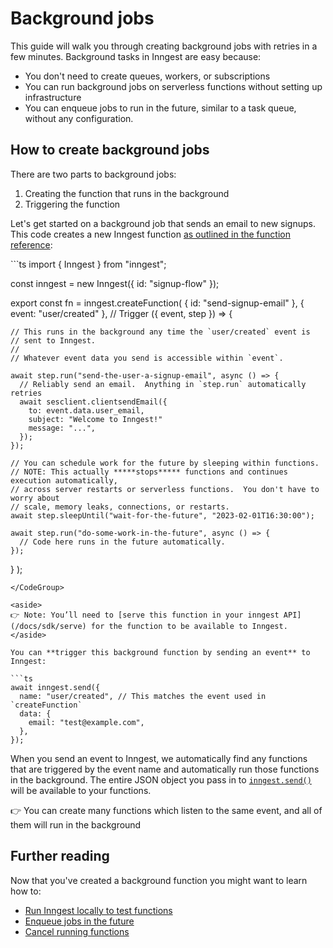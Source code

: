 # Background jobs
This guide will walk you through creating background jobs with retries in a few minutes.  Background tasks in Inngest are easy because:

- You don't need to create queues, workers, or subscriptions
- You can run background jobs on serverless functions without setting up infrastructure
- You can enqueue jobs to run in the future, similar to a task queue, without any configuration.

## How to create background jobs

There are two parts to background jobs:

1. Creating the function that runs in the background
2. Triggering the function

Let's get started on a background job that sends an email to new signups. This code creates
a new Inngest function [as outlined in the function reference](/docs/reference/functions/create):

<CodeGroup>
```ts
import { Inngest } from "inngest";

const inngest = new Inngest({ id: "signup-flow" });

export const fn = inngest.createFunction(
  { id: "send-signup-email" },
  { event: "user/created" }, // Trigger
  ({ event, step }) => {

    // This runs in the background any time the `user/created` event is
    // sent to Inngest.
    //
    // Whatever event data you send is accessible within `event`.

    await step.run("send-the-user-a-signup-email", async () => {
      // Reliably send an email.  Anything in `step.run` automatically retries
      await sesclient.clientsendEmail({
        to: event.data.user_email,
        subject: "Welcome to Inngest!"
        message: "...",
      });
    });

    // You can schedule work for the future by sleeping within functions.
    // NOTE: This actually *****stops***** functions and continues execution automatically,
    // across server restarts or serverless functions.  You don't have to worry about
    // scale, memory leaks, connections, or restarts.
    await step.sleepUntil("wait-for-the-future", "2023-02-01T16:30:00");

    await step.run("do-some-work-in-the-future", async () => {
      // Code here runs in the future automatically.
    });
  }
);
```
</CodeGroup>

<aside>
👉 Note: You’ll need to [serve this function in your inngest API](/docs/sdk/serve) for the function to be available to Inngest.
</aside>

You can **trigger this background function by sending an event** to Inngest:

```ts
await inngest.send({
  name: "user/created", // This matches the event used in `createFunction`
  data: {
    email: "test@example.com",
  },
});
```

When you send an event to Inngest, we automatically find any functions that are triggered by the event name and automatically run those functions in the background.  The entire JSON object you pass in to
[`inngest.send()`](/docs/reference/events/send) will be available to your functions.

<aside>
👉 You can create many functions which listen to the same event, and all of them will run in the background
</aside>

## Further reading

Now that you've created a background function you might want to learn how to:

- [Run Inngest locally to test functions](/docs/local-development)
- [Enqueue jobs in the future](/docs/guides/delayed-functions)
- [Cancel running functions](/docs/guides/cancel-running-functions)
